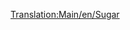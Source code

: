 [[Translation:Main/en/Sugar]]{{en/-}}
{{fr/Cargaison| nom=Sucre
| image=SugarMine.png
| produit=[[Main/fr/Mine de sucre|Usine de sucre]]
| accepté=[[Main/fr/Usine de bonbons|Usine de bonbons]]
}}